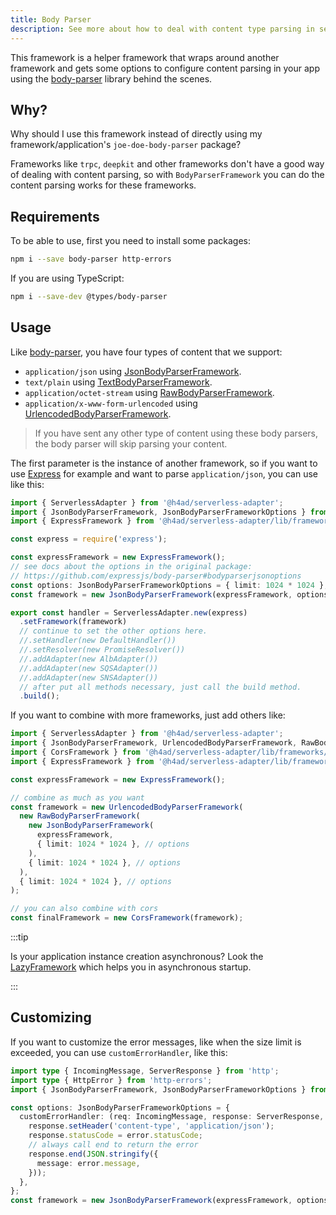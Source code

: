 ---
title: Body Parser
description: See more about how to deal with content type parsing in serverless.
---

This framework is a helper framework that wraps around another framework and gets some options to configure content parsing in your app using the [body-parser](https://github.com/expressjs/body-parser) library behind the scenes.

## Why?

Why should I use this framework instead of directly using my framework/application's `joe-doe-body-parser` package?

Frameworks like `trpc`, `deepḱit` and other frameworks don't have a good way of dealing with content parsing, so with `BodyParserFramework` you can do the content parsing
works for these frameworks.

## Requirements

To be able to use, first you need to install some packages:

```bash
npm i --save body-parser http-errors
```

If you are using TypeScript:

```bash
npm i --save-dev @types/body-parser
```

## Usage

Like [body-parser](https://github.com/expressjs/body-parser), you have four types of content that we support:

- `application/json` using [JsonBodyParserFramework](/docs/api/Frameworks/BodyParserFramework/JsonBodyParserFramework).
- `text/plain` using [TextBodyParserFramework](/docs/api/Frameworks/BodyParserFramework/TextBodyParserFramework).
- `application/octet-stream` using [RawBodyParserFramework](/docs/api/Frameworks/BodyParserFramework/RawBodyParserFramework).
- `application/x-www-form-urlencoded` using [UrlencodedBodyParserFramework](/docs/api/Frameworks/BodyParserFramework/UrlencodedBodyParserFramework).

> If you have sent any other type of content using these body parsers, the body parser will skip parsing your content.

The first parameter is the instance of another framework, so if you want to use [Express](../express) for example and want to parse `application/json`, you can use like this:

```ts
import { ServerlessAdapter } from '@h4ad/serverless-adapter';
import { JsonBodyParserFramework, JsonBodyParserFrameworkOptions } from '@h4ad/serverless-adapter/lib/frameworks/cors';
import { ExpressFramework } from '@h4ad/serverless-adapter/lib/frameworks/express';

const express = require('express');

const expressFramework = new ExpressFramework();
// see docs about the options in the original package:
// https://github.com/expressjs/body-parser#bodyparserjsonoptions
const options: JsonBodyParserFrameworkOptions = { limit: 1024 * 1024 }; // limit body to 1mb
const framework = new JsonBodyParserFramework(expressFramework, options);

export const handler = ServerlessAdapter.new(express)
  .setFramework(framework)
  // continue to set the other options here.
  //.setHandler(new DefaultHandler())
  //.setResolver(new PromiseResolver())
  //.addAdapter(new AlbAdapter())
  //.addAdapter(new SQSAdapter())
  //.addAdapter(new SNSAdapter())
  // after put all methods necessary, just call the build method.
  .build();
```

If you want to combine with more frameworks, just add others like:

```ts
import { ServerlessAdapter } from '@h4ad/serverless-adapter';
import { JsonBodyParserFramework, UrlencodedBodyParserFramework, RawBodyParserFramework } from '@h4ad/serverless-adapter/lib/frameworks/body-parser';
import { CorsFramework } from '@h4ad/serverless-adapter/lib/frameworks/cors';
import { ExpressFramework } from '@h4ad/serverless-adapter/lib/frameworks/express'; import {  } from './cors.framework';

const expressFramework = new ExpressFramework();

// combine as much as you want
const framework = new UrlencodedBodyParserFramework(
  new RawBodyParserFramework(
    new JsonBodyParserFramework(
      expressFramework,
      { limit: 1024 * 1024 }, // options
    ),
    { limit: 1024 * 1024 }, // options
  ),
  { limit: 1024 * 1024 }, // options
);

// you can also combine with cors
const finalFramework = new CorsFramework(framework);
```

:::tip

Is your application instance creation asynchronous? Look the [LazyFramework](./lazy) which helps you in asynchronous startup.

:::

## Customizing

If you want to customize the error messages, like when the size limit is exceeded, you can use `customErrorHandler`, like this:

```ts
import type { IncomingMessage, ServerResponse } from 'http';
import type { HttpError } from 'http-errors';
import { JsonBodyParserFramework, JsonBodyParserFrameworkOptions } from '@h4ad/serverless-adapter/lib/frameworks/body-parser';

const options: JsonBodyParserFrameworkOptions = {
  customErrorHandler: (req: IncomingMessage, response: ServerResponse, error: HttpError<any>) => {
    response.setHeader('content-type', 'application/json');
    response.statusCode = error.statusCode;
    // always call end to return the error
    response.end(JSON.stringify({
      message: error.message,
    }));
  },
};
const framework = new JsonBodyParserFramework(expressFramework, options);
```
